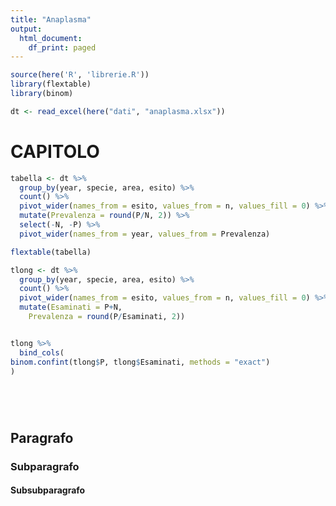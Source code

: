 ```yaml
---
title: "Anaplasma"
output:
  html_document:
    df_print: paged
---
```


```r
source(here('R', 'librerie.R'))
library(flextable)
library(binom)

dt <- read_excel(here("dati", "anaplasma.xlsx"))

```

# CAPITOLO


```r

tabella <- dt %>% 
  group_by(year, specie, area, esito) %>% 
  count() %>% 
  pivot_wider(names_from = esito, values_from = n, values_fill = 0) %>% 
  mutate(Prevalenza = round(P/N, 2)) %>% 
  select(-N, -P) %>% 
  pivot_wider(names_from = year, values_from = Prevalenza)

flextable(tabella)

```


```r
tlong <- dt %>% 
  group_by(year, specie, area, esito) %>% 
  count() %>% 
  pivot_wider(names_from = esito, values_from = n, values_fill = 0) %>% 
  mutate(Esaminati = P+N, 
    Prevalenza = round(P/Esaminati, 2)) 


tlong %>% 
  bind_cols( 
binom.confint(tlong$P, tlong$Esaminati, methods = "exact")
)
  





```



## Paragrafo
### Subparagrafo
#### Subsubparagrafo
